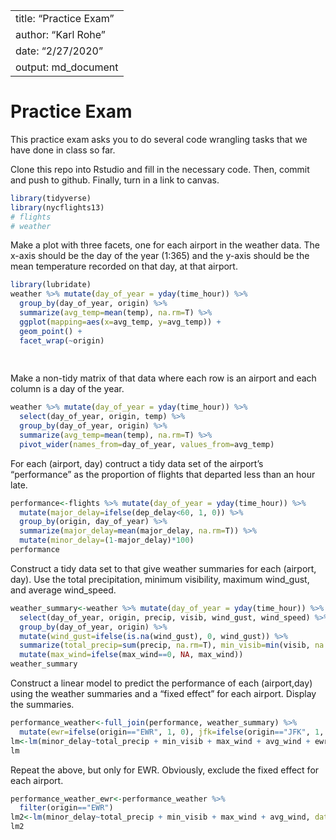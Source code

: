 ----
title: "Practice Exam"
author: "Karl Rohe"
date: "2/27/2020"
output: md_document
---

# Practice Exam

This practice exam asks you to do several code wrangling tasks that we have done in class so far. 

Clone this repo into Rstudio and fill in the necessary code.  Then, commit and push to github.  Finally, turn in a link to canvas. 



```r
library(tidyverse)
library(nycflights13)
# flights
# weather
```


Make a plot with three facets, one for each airport in the weather data.  The x-axis should be the day of the year (1:365) and the y-axis should be the mean temperature recorded on that day, at that airport.
```r
library(lubridate)
weather %>% mutate(day_of_year = yday(time_hour)) %>%
  group_by(day_of_year, origin) %>%
  summarize(avg_temp=mean(temp), na.rm=T) %>%
  ggplot(mapping=aes(x=avg_temp, y=avg_temp)) +
  geom_point() +
  facet_wrap(~origin)
  
  
```


Make a non-tidy matrix of that data where each row is an airport and each column is a day of the year.  

```r
weather %>% mutate(day_of_year = yday(time_hour)) %>%
  select(day_of_year, origin, temp) %>%
  group_by(day_of_year, origin) %>%
  summarize(avg_temp=mean(temp), na.rm=T) %>%
  pivot_wider(names_from=day_of_year, values_from=avg_temp)
```


For each (airport, day) contruct a tidy data set of the airport's "performance" as the proportion of flights that departed less than an hour late. 
```r
performance<-flights %>% mutate(day_of_year = yday(time_hour)) %>%
  mutate(major_delay=ifelse(dep_delay<60, 1, 0)) %>%
  group_by(origin, day_of_year) %>%
  summarize(major_delay=mean(major_delay, na.rm=T)) %>%
  mutate(minor_delay=(1-major_delay)*100)
performance
```

Construct a tidy data set to that give weather summaries for each (airport, day).  Use the total precipitation, minimum visibility, maximum wind_gust, and average wind_speed.  
```r
weather_summary<-weather %>% mutate(day_of_year = yday(time_hour)) %>%
  select(day_of_year, origin, precip, visib, wind_gust, wind_speed) %>%
  group_by(day_of_year, origin) %>%
  mutate(wind_gust=ifelse(is.na(wind_gust), 0, wind_gust)) %>%
  summarize(total_precip=sum(precip, na.rm=T), min_visib=min(visib, na.rm=T),  max_wind=max(wind_gust, na.rm=T), avg_wind=mean(wind_speed, na.rm=T)) %>%
  mutate(max_wind=ifelse(max_wind==0, NA, max_wind))
weather_summary
```

Construct a linear model to predict the performance of each (airport,day) using the weather summaries and a "fixed effect" for each airport.  Display the summaries.  
```r
performance_weather<-full_join(performance, weather_summary) %>%
  mutate(ewr=ifelse(origin=="EWR", 1, 0), jfk=ifelse(origin=="JFK", 1, 0), lga=ifelse(origin=="LGA", 1, 0))
lm<-lm(minor_delay~total_precip + min_visib + max_wind + avg_wind + ewr + jfk + lga, data=performance_weather)
lm
```

Repeat the above, but only for EWR.  Obviously, exclude the fixed effect for each airport.
```r
performance_weather_ewr<-performance_weather %>%
  filter(origin=="EWR")
lm2<-lm(minor_delay~total_precip + min_visib + max_wind + avg_wind, data=performance_weather_ewr)
lm2
```